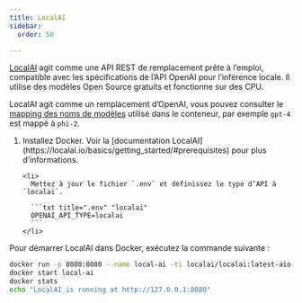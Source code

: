 ```yaml
---
title: LocalAI
sidebar:
  order: 50

---
```



[LocalAI](https://localai.io/) agit comme une API REST de remplacement prête à l’emploi, compatible avec les spécifications de l’API OpenAI pour l’inférence locale. Il utilise des modèles Open Source gratuits et fonctionne sur des CPU.

LocalAI agit comme un remplacement d’OpenAI, vous pouvez consulter le [mapping des noms de modèles](https://localai.io/basics/container/#all-in-one-images) utilisé dans le conteneur, par exemple `gpt-4` est mappé à `phi-2`.

<Steps>
  <ol>
    <li>
      Installez Docker. Voir la [documentation LocalAI](https://localai.io/basics/getting_started/#prerequisites) pour plus d’informations.
    </li>

    <li>
      Mettez à jour le fichier `.env` et définissez le type d’API à `localai`.

      ```txt title=".env" "localai"
      OPENAI_API_TYPE=localai
      ```
    </li>
  </ol>
</Steps>

Pour démarrer LocalAI dans Docker, exécutez la commande suivante :

```sh
docker run -p 8080:8080 --name local-ai -ti localai/localai:latest-aio-cpu
docker start local-ai
docker stats
echo "LocalAI is running at http://127.0.0.1:8080"
```
